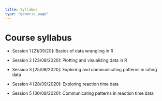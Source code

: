 ```yaml
---
title: Syllabus
type: "generic_page"
---
```


# Course syllabus

- Session 1 [21/09/20]: Basics of data wrangling in R

- Session 2 [23/09/2020]: Plotting and visualizing data in R

- Session 3 [25/09/2020]: Exploring and communicating patterns in rating data

- Session 4 [28/09/2020]: Exploring reaction time data

- Session 5 [30/09/2020]: Communicating patterns in reaction time data
